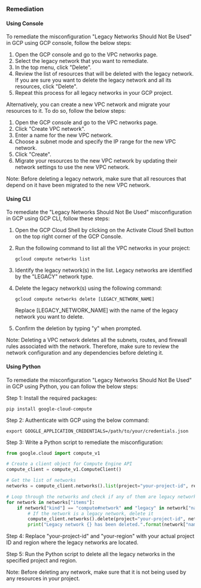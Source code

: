 ### Remediation

#### Using Console

To remediate the misconfiguration "Legacy Networks Should Not Be Used" in GCP using GCP console, follow the below steps:

1. Open the GCP console and go to the VPC networks page.
2. Select the legacy network that you want to remediate.
3. In the top menu, click "Delete".
4. Review the list of resources that will be deleted with the legacy network. If you are sure you want to delete the legacy network and all its resources, click "Delete".
5. Repeat this process for all legacy networks in your GCP project.

Alternatively, you can create a new VPC network and migrate your resources to it. To do so, follow the below steps:

1. Open the GCP console and go to the VPC networks page.
2. Click "Create VPC network".
3. Enter a name for the new VPC network.
4. Choose a subnet mode and specify the IP range for the new VPC network.
5. Click "Create".
6. Migrate your resources to the new VPC network by updating their network settings to use the new VPC network.

Note: Before deleting a legacy network, make sure that all resources that depend on it have been migrated to the new VPC network.

#### Using CLI

To remediate the "Legacy Networks Should Not Be Used" misconfiguration in GCP using GCP CLI, follow these steps:

1. Open the GCP Cloud Shell by clicking on the Activate Cloud Shell button on the top right corner of the GCP Console.
2. Run the following command to list all the VPC networks in your project:

   ```
   gcloud compute networks list
   ```

3. Identify the legacy network(s) in the list. Legacy networks are identified by the "LEGACY" network type.
4. Delete the legacy network(s) using the following command:

   ```
   gcloud compute networks delete [LEGACY_NETWORK_NAME]
   ```

   Replace [LEGACY_NETWORK_NAME] with the name of the legacy network you want to delete.

5. Confirm the deletion by typing "y" when prompted.

Note: Deleting a VPC network deletes all the subnets, routes, and firewall rules associated with the network. Therefore, make sure to review the network configuration and any dependencies before deleting it.

#### Using Python

To remediate the misconfiguration "Legacy Networks Should Not Be Used" in GCP using Python, you can follow the below steps:

Step 1: Install the required packages:
```
pip install google-cloud-compute
```

Step 2: Authenticate with GCP using the below command:
```
export GOOGLE_APPLICATION_CREDENTIALS=/path/to/your/credentials.json
```

Step 3: Write a Python script to remediate the misconfiguration:
```python
from google.cloud import compute_v1

# Create a client object for Compute Engine API
compute_client = compute_v1.ComputeClient()

# Get the list of networks
networks = compute_client.networks().list(project="your-project-id", region="your-region").execute()

# Loop through the networks and check if any of them are legacy networks
for network in networks["items"]:
    if network["kind"] == "compute#network" and "legacy" in network["name"]:
        # If the network is a legacy network, delete it
        compute_client.networks().delete(project="your-project-id", network=network["name"]).execute()
        print("Legacy network {} has been deleted.".format(network["name"]))
```

Step 4: Replace "your-project-id" and "your-region" with your actual project ID and region where the legacy networks are located.

Step 5: Run the Python script to delete all the legacy networks in the specified project and region.

Note: Before deleting any network, make sure that it is not being used by any resources in your project.

